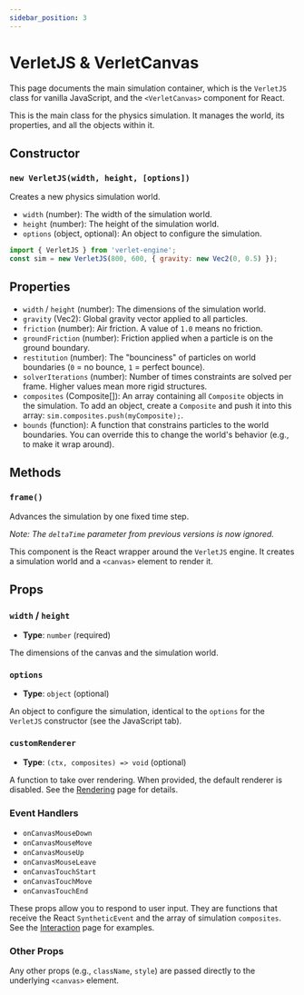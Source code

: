 ```yaml
---
sidebar_position: 3
---
```


# VerletJS & VerletCanvas

This page documents the main simulation container, which is the `VerletJS` class for vanilla JavaScript, and the `<VerletCanvas>` component for React.


<Tabs groupId="lang">
  <TabItem value="js" label="VerletJS (JavaScript)">

  This is the main class for the physics simulation. It manages the world, its properties, and all the objects within it.

  ## Constructor

  ### `new VerletJS(width, height, [options])`

  Creates a new physics simulation world.

  - `width` (number): The width of the simulation world.
  - `height` (number): The height of the simulation world.
  - `options` (object, optional): An object to configure the simulation.

  ```javascript
  import { VerletJS } from 'verlet-engine';
  const sim = new VerletJS(800, 600, { gravity: new Vec2(0, 0.5) });
  ```

  ## Properties

  - `width` / `height` (number): The dimensions of the simulation world.
  - `gravity` (Vec2): Global gravity vector applied to all particles.
  - `friction` (number): Air friction. A value of `1.0` means no friction.
  - `groundFriction` (number): Friction applied when a particle is on the ground boundary.
  - `restitution` (number): The "bounciness" of particles on world boundaries (`0` = no bounce, `1` = perfect bounce).
  - `solverIterations` (number): Number of times constraints are solved per frame. Higher values mean more rigid structures.
  - `composites` (Composite[]): An array containing all `Composite` objects in the simulation. To add an object, create a `Composite` and push it into this array: `sim.composites.push(myComposite);`.
  - `bounds` (function): A function that constrains particles to the world boundaries. You can override this to change the world's behavior (e.g., to make it wrap around).

  ## Methods

  ### `frame()`

  Advances the simulation by one fixed time step.

  *Note: The `deltaTime` parameter from previous versions is now ignored.*

  </TabItem>
  <TabItem value="react" label="VerletCanvas (React)">

  This component is the React wrapper around the `VerletJS` engine. It creates a simulation world and a `<canvas>` element to render it.

  ## Props

  ### `width` / `height`
  - **Type**: `number` (required)
  
  The dimensions of the canvas and the simulation world.

  ### `options`
  - **Type**: `object` (optional)

  An object to configure the simulation, identical to the `options` for the `VerletJS` constructor (see the JavaScript tab).

  ### `customRenderer`
  - **Type**: `(ctx, composites) => void` (optional)

  A function to take over rendering. When provided, the default renderer is disabled. See the [Rendering](/docs/rendering#custom-rendering) page for details.

  ### Event Handlers
  - `onCanvasMouseDown`
  - `onCanvasMouseMove`
  - `onCanvasMouseUp`
  - `onCanvasMouseLeave`
  - `onCanvasTouchStart`
  - `onCanvasTouchMove`
  - `onCanvasTouchEnd`

  These props allow you to respond to user input. They are functions that receive the React `SyntheticEvent` and the array of simulation `composites`. See the [Interaction](/docs/interaction) page for examples.

  ### Other Props

  Any other props (e.g., `className`, `style`) are passed directly to the underlying `<canvas>` element.

  </TabItem>
</Tabs>
